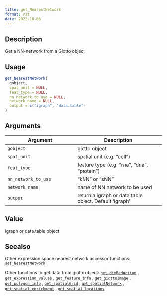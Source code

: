 ```yaml
--- 
title: get_NearestNetwork 
format: rst 
date: 2022-10-06 
--- 
```


## Description

Get a NN-network from a Giotto object


## Usage

```r
get_NearestNetwork(
  gobject,
  spat_unit = NULL,
  feat_type = NULL,
  nn_network_to_use = NULL,
  network_name = NULL,
  output = c("igraph", "data.table")
)
```


## Arguments

Argument      |Description
------------- |----------------
`gobject`     |     giotto object
`spat_unit`     |     spatial unit (e.g. "cell")
`feat_type`     |     feature type (e.g. "rna", "dna", "protein")
`nn_network_to_use`     |     "kNN" or "sNN"
`network_name`     |     name of NN network to be used
`output`     |     return a igraph or data.table object. Default 'igraph'


## Value

igraph or data.table object


## Seealso

Other expression space nearest network accessor functions:
 [`set_NearestNetwork`](#setnearestnetwork) 
 
 Other functions to get data from giotto object:
 [`get_dimReduction`](#getdimreduction) ,
 [`get_expression_values`](#getexpressionvalues) ,
 [`get_feature_info`](#getfeatureinfo) ,
 [`get_giottoImage`](#getgiottoimage) ,
 [`get_polygon_info`](#getpolygoninfo) ,
 [`get_spatialGrid`](#getspatialgrid) ,
 [`get_spatialNetwork`](#getspatialnetwork) ,
 [`get_spatial_enrichment`](#getspatialenrichment) ,
 [`get_spatial_locations`](#getspatiallocations)


